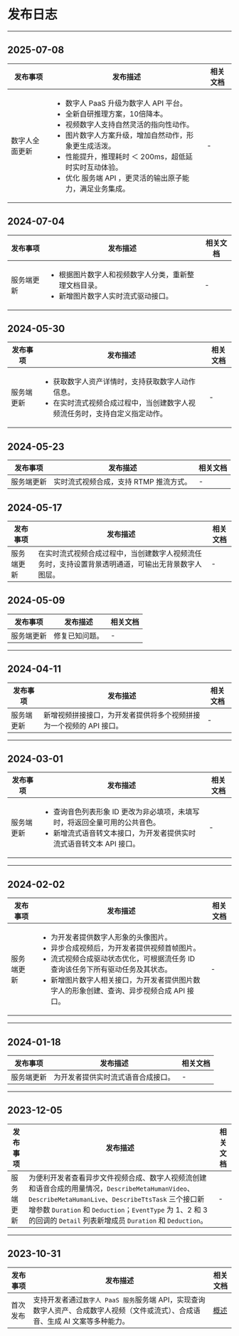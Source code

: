 # 发布日志

- - -

## 2025-07-08

| 发布事项 | 发布描述 | 相关文档 |
|---------|---------|---------|
| 数字人全面更新 | <ul><li>数字人 PaaS 升级为数字人 API 平台。</li><li>全新自研推理方案，10倍降本。</li><li>视频数字人支持自然灵活的指向性动作。</li><li>图片数字人方案升级，增加自然动作，形象更生成活泼。</li><li>性能提升，推理耗时 ＜ 200ms，超低延时实时互动体验。</li><li>优化 服务端 API ，更灵活的输出原子能力，满足业务集成。</li></ul> | - |

## 2024-07-04

| 发布事项 | 发布描述 | 相关文档 |
|---------|---------|---------|
| 服务端更新 | <ul><li>根据图片数字人和视频数字人分类，重新整理文档目录。</li><li>新增图片数字人实时流式驱动接口。</li></ul> | - |


## 2024-05-30

| 发布事项 | 发布描述 | 相关文档 |
|---------|---------|---------|
| 服务端更新 | <ul><li>获取数字人资产详情时，支持获取数字人动作信息。</li><li>在实时流式视频合成过程中，当创建数字人视频流任务时，支持自定义指定动作。</li></ul> | - | 2024-05-30 |

## 2024-05-23

| 发布事项 | 发布描述 | 相关文档 |
|---------|---------|---------|
| 服务端更新 | 实时流式视频合成，支持 RTMP 推流方式。 | - | 

## 2024-05-17

| 发布事项 | 发布描述 | 相关文档 |
|---------|---------|---------|
| 服务端更新 | 在实时流式视频合成过程中，当创建数字人视频流任务时，支持设置背景透明通道，可输出无背景数字人图层。 | - |

## 2024-05-09

| 发布事项 | 发布描述 | 相关文档 |
|---------|---------|---------|
| 服务端更新 | 修复已知问题。 | - |

---

## 2024-04-11

| 发布事项 | 发布描述 | 相关文档 |
|---------|---------|---------|
| 服务端更新 | 新增视频拼接接口，为开发者提供将多个视频拼接为一个视频的 API 接口。 | - |

---

## 2024-03-01

| 发布事项 | 发布描述 | 相关文档 |
|---------|---------|---------|
| 服务端更新 | <ul><li>查询音色列表形象 ID 更改为非必填项，未填写时，将返回全量可用的公共音色。</li><li>新增流式语音转文本接口，为开发者提供实时流式语音转文本 API 接口。</li></ul> | - |

---

## 2024-02-02

| 发布事项 | 发布描述 | 相关文档 |
|---------|---------|---------|
| 服务端更新 | <ul><li>为开发者提供数字人形象的头像图片。</li><li>异步合成视频后，为开发者提供视频首帧图片。</li><li>流式视频合成驱动状态优化，可根据流任务 ID 查询该任务下所有驱动任务及其状态。</li><li>新增图片数字人相关接口，为开发者提供图片数字人的形象创建、查询、异步视频合成 API 接口。</li></ul> | - |

---

## 2024-01-18

| 发布事项 | 发布描述 | 相关文档 |
|---------|---------|---------|
| 服务端更新 | 为开发者提供实时流式语音合成接口。 | - |

---

## 2023-12-05

| 发布事项 | 发布描述 | 相关文档 |
|---------|---------|---------|
| 服务端更新 | 为便利开发者查看异步文件视频合成、数字人视频流创建和语音合成的用量情况，`DescribeMetaHumanVideo`、`DescribeMetaHumanLive`、`DescribeTtsTask` 三个接口新增参数 `Duration` 和 `Deduction`；`EventType` 为 1、2 和 3 的回调的 `Detail` 列表新增成员 `Duration` 和 `Deduction`。 | - |

---

## 2023-10-31

| 发布事项 | 发布描述 | 相关文档 |
|---------|---------|---------|
| 首次发布 | 支持开发者通过`数字人 PaaS 服务`服务端 API，实现查询数字人资产、合成数字人视频（文件或流式）、合成语音、生成 AI 文案等多种能力。 | [概述](./overview.mdx) |
